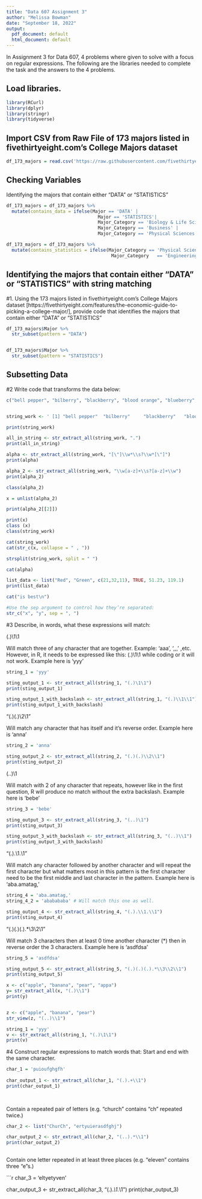---
title: "Data 607 Assignment 3"
author: "Melissa Bowman"
date: "September 18, 2022"
output:
  pdf_document: default
  html_document: default
---

In Assignment 3 for Data 607, 4 problems where given to solve with a focus on regular expressions. The following are the libraries needed to complete the task and the answers to the 4 problems. 

## Load libraries.
```{r libraries}
library(RCurl)
library(dplyr)
library(stringr)
library(tidyverse)
```
## Import CSV from Raw File of 173 majors listed in fivethirtyeight.com’s College Majors dataset


```{r reading csv file from Github}
df_173_majors = read.csv('https://raw.githubusercontent.com/fivethirtyeight/data/master/college-majors/majors-list.csv')
```

## Checking Variables

Identifying the majors that contain either "DATA" or "STATISTICS"

```{r head of df}
df_173_majors = df_173_majors %>%
  mutate(contains_data = ifelse(Major == 'DATA' |
                                  Major == 'STATISTICS'|
                                  Major_Category == 'Biology & Life Science' |
                                  Major_Category == 'Business' |
                                  Major_Category == 'Physical Sciences', "yes", "no"))

df_173_majors = df_173_majors %>%
  mutate(contains_statistics = ifelse(Major_Category == 'Physical Sciences'|
                                       Major_Category   == 'Engineering' , "yes", "no"))
```

## Identifying the majors that contain either "DATA" or "STATISTICS" with string matching
#1. Using the 173 majors listed in fivethirtyeight.com’s College Majors dataset [https://fivethirtyeight.com/features/the-economic-guide-to-picking-a-college-major/], provide code that identifies the majors that contain either "DATA" or "STATISTICS"
```{r}
df_173_majors$Major %>%
  str_subset(pattern = "DATA") 


df_173_majors$Major %>%
  str_subset(pattern = "STATISTICS")

```
## Subsetting Data

#2 Write code that transforms the data below:

```{r}
c("bell pepper", "bilberry", "blackberry", "blood orange", "blueberry", "cantaloupe", "chili pepper", "cloudberry", "elderberry", "lime", "lychee", "mulberry", "olive", "salal berry")


string_work <- ' [1] "bell pepper"  "bilberry"     "blackberry"   "blood orange" [5] "blueberry"    "cantaloupe"   "chili pepper" "cloudberry" [9] "elderberry"   "lime"         "lychee"       "mulberry"      [13]   "olive"        "salal berry" '

print(string_work)

all_in_string <- str_extract_all(string_work, ".")
print(all_in_string)

alpha <- str_extract_all(string_work, "[\"]\\w*\\s?\\w*[\"]")
print(alpha)

alpha_2 <- str_extract_all(string_work, "\\w[a-z]+\\s?[a-z]+\\w")
print(alpha_2)

class(alpha_2)

x = unlist(alpha_2)

print(alpha_2[[2]])

print(x)
class (x)
class(string_work)

cat(string_work)
cat(str_c(x, collapse = " , "))

strsplit(string_work, split = " ")

cat(alpha)

list_data <- list("Red", "Green", c(21,32,11), TRUE, 51.23, 119.1)
print(list_data)

cat("is best\n")

#Use the sep argument to control how they’re separated:
str_c("x", "y", sep = ", ")
```
#3 Describe, in words, what these expressions will match:

(.)\1\1

Will match three of any character that are together. Example: 'aaa', ',,,' ,etc. However, in R, it needs to be expressed like this: (.)\\1\\1 while coding or it will not work. Example here is 'yyy'

```{r}

string_1 = 'yyy'

sting_output_1 <- str_extract_all(string_1, "(.)\1\1")
print(sting_output_1)

sting_output_1_with_backslash <- str_extract_all(string_1, "(.)\\1\\1")
print(sting_output_1_with_backslash)


```


"(.)(.)\\2\\1"

Will match any character that has itself and it's reverse order. Example here is 'anna'

```{r}

string_2 = 'anna'

sting_output_2 <- str_extract_all(string_2, "(.)(.)\\2\\1")
print(sting_output_2)

```


(..)\1

Will match with 2 of any character that repeats, however like in the first question, R will produce no match without the extra backslash. Example here is 'bebe'

```{r}
string_3 = 'bebe'

sting_output_3 <- str_extract_all(string_3, "(..)\1")
print(sting_output_3)

sting_output_3_with_backslash <- str_extract_all(string_3, "(..)\\1")
print(sting_output_3_with_backslash)
```


"(.).\\1.\\1"

Will match any character followed by another character and will repeat the first character but what matters most in this pattern is the first character need to be the first middle and last character in the pattern. Example here is 'aba.amatag,'

```{r}
string_4 = 'aba.amatag,'
string_4_2 = 'ababababa' # Will match this one as well. 

sting_output_4 <- str_extract_all(string_4, "(.).\\1.\\1")
print(sting_output_4)
```
"(.)(.)(.).*\\3\\2\\1"

Will match 3 characters then at least 0 time another character (*) then in reverse order the 3 characters. Example here is 'asdfdsa'

```{r}

string_5 = 'asdfdsa' 

sting_output_5 <- str_extract_all(string_5, "(.)(.)(.).*\\3\\2\\1")
print(sting_output_5)

```


```{r}

x <- c("apple", "banana", "pear", "appa")
y= str_extract_all(x, "(.)\\1")
print(y) 


z <- c("apple", "banana", "pear")
str_view(z, "(..)\\1")

string_1 = 'yyy'
v <- str_extract_all(string_1, "(.)\1\1")
print(v)

```
#4 Construct regular expressions to match words that:
Start and end with the same character.

```{r}

char_1 = 'puioufghgfh'
  
char_output_1 <- str_extract_all(char_1, "(.).+\\1")
print(char_output_1)
  
  
```


Contain a repeated pair of letters (e.g. "church" contains "ch" repeated twice.)

```{r}
char_2 <- list("ChurCh", "ertyuierasdfghj")

char_output_2 <- str_extract_all(char_2, "(..).*\\1")
print(char_output_2)
 
```


Contain one letter repeated in at least three places (e.g. "eleven" contains three "e"s.)

```{r}
char_3 = 'eltyetyven'
  
char_output_3 <- str_extract_all(char_3, "(.).*\\1.*\\1")
print(char_output_3)


